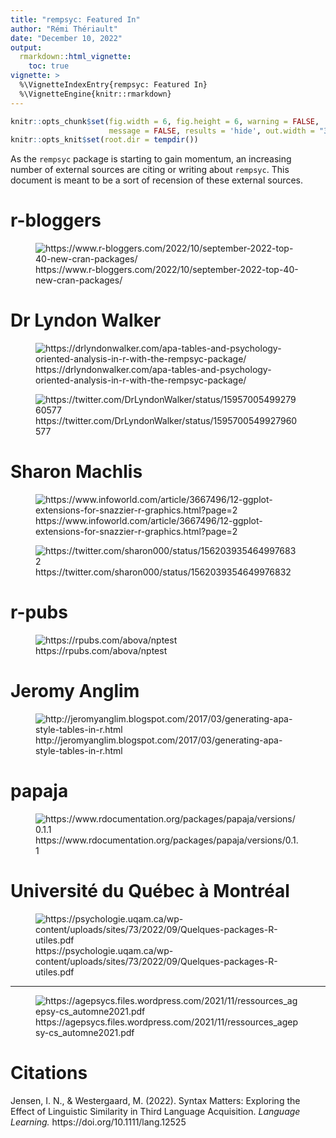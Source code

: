 ```yaml
---
title: "rempsyc: Featured In"
author: "Rémi Thériault"
date: "December 10, 2022"
output:
  rmarkdown::html_vignette:
    toc: true
vignette: >
  %\VignetteIndexEntry{rempsyc: Featured In}
  %\VignetteEngine{knitr::rmarkdown}
---
```


```r
knitr::opts_chunk$set(fig.width = 6, fig.height = 6, warning = FALSE, 
                      message = FALSE, results = 'hide', out.width = "30%")
knitr::opts_knit$set(root.dir = tempdir())
```

As the `rempsyc` package is starting to gain momentum, an increasing number of external sources are citing or writing about `rempsyc`. This document is meant to be a sort of recension of these external sources.

# r-bloggers

![https://www.r-bloggers.com/2022/10/september-2022-top-40-new-cran-packages/](https://rempsyc.remi-theriault.com/images/blog_featured/r-bloggers_title.png)

# Dr Lyndon Walker

![https://drlyndonwalker.com/apa-tables-and-psychology-oriented-analysis-in-r-with-the-rempsyc-package/](https://rempsyc.remi-theriault.com/images/blog_featured/walker.png)

![https://twitter.com/DrLyndonWalker/status/1595700549927960577](https://rempsyc.remi-theriault.com/images/blog_featured/walker_twitter.png)

# Sharon Machlis

![https://www.infoworld.com/article/3667496/12-ggplot-extensions-for-snazzier-r-graphics.html?page=2](https://rempsyc.remi-theriault.com/images/blog_featured/machlis_title.png)

![https://twitter.com/sharon000/status/1562039354649976832](https://rempsyc.remi-theriault.com/images/blog_featured/machlis_twitter.png)

# r-pubs

![https://rpubs.com/abova/nptest](https://rempsyc.remi-theriault.com/images/blog_featured/r-pubs_title.png)

# Jeromy Anglim

![http://jeromyanglim.blogspot.com/2017/03/generating-apa-style-tables-in-r.html](https://rempsyc.remi-theriault.com/images/blog_featured/anglim_title.png)

# papaja

![https://www.rdocumentation.org/packages/papaja/versions/0.1.1](https://rempsyc.remi-theriault.com/images/blog_featured/papaja.png)

# Université du Québec à Montréal

![https://psychologie.uqam.ca/wp-content/uploads/sites/73/2022/09/Quelques-packages-R-utiles.pdf](https://rempsyc.remi-theriault.com/images/blog_featured/leduc.png)

---

![https://agepsycs.files.wordpress.com/2021/11/ressources_agepsy-cs_automne2021.pdf](https://rempsyc.remi-theriault.com/images/blog_featured/agepsycs.png)

# Citations

Jensen, I. N., & Westergaard, M. (2022). Syntax Matters: Exploring the Effect of Linguistic Similarity in Third Language Acquisition. *Language Learning.* https://doi.org/10.1111/lang.12525
